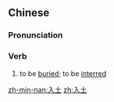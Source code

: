 ==Chinese==
{{zh-forms}}

===Pronunciation===
{{zh-pron
|m=rùtǔ
|c=jap6 tou2
|mn=qz,tp,xm:li̍p-thó͘/kh,zz:ji̍p-thó͘/twvk:ji̍p-thô͘/twvt:li̍p-thô͘
|cat=v
}}

===Verb===
{{zh-verb}}

# to be [[buried]]; to be [[interred]]

[[zh-min-nan:入土]]
[[zh:入土]]
